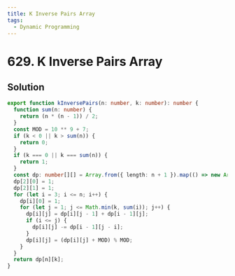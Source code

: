 ```yaml
---
title: K Inverse Pairs Array
tags:
  - Dynamic Programming
---
```


# 629. K Inverse Pairs Array

<Badges>
  <LevelBadge level="hard" />
  <TopicBadge name="Dynamic Programming" slug="dynamic-programming" />
</Badges>

## Solution

```typescript filename="solution.ts" copy
export function kInversePairs(n: number, k: number): number {
  function sum(n: number) {
    return (n * (n - 1)) / 2;
  }
  const MOD = 10 ** 9 + 7;
  if (k < 0 || k > sum(n)) {
    return 0;
  }
  if (k === 0 || k === sum(n)) {
    return 1;
  }
  const dp: number[][] = Array.from({ length: n + 1 }).map(() => new Array(k + 1).fill(0));
  dp[2][0] = 1;
  dp[2][1] = 1;
  for (let i = 3; i <= n; i++) {
    dp[i][0] = 1;
    for (let j = 1; j <= Math.min(k, sum(i)); j++) {
      dp[i][j] = dp[i][j - 1] + dp[i - 1][j];
      if (i <= j) {
        dp[i][j] -= dp[i - 1][j - i];
      }
      dp[i][j] = (dp[i][j] + MOD) % MOD;
    }
  }
  return dp[n][k];
}
```

<ProblemLink
  codingSite="leetcode"
  href="https://leetcode.com/problems/k-inverse-pairs-array"
  title="K Inverse Pairs Array"
/>
